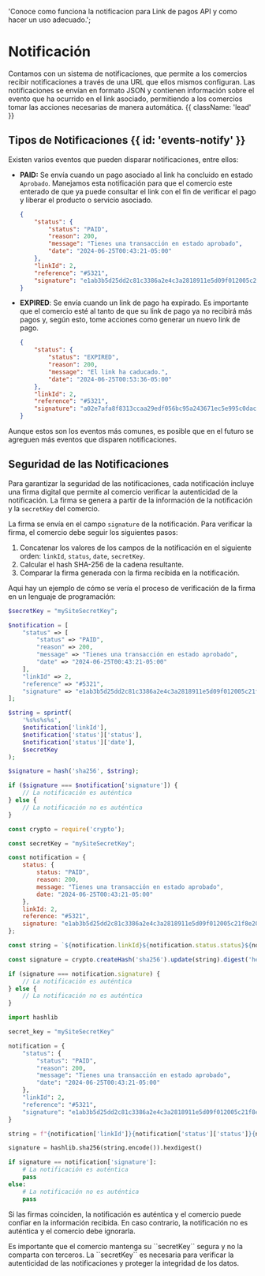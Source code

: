  'Conoce como funciona la notificacion para Link de pagos API y como hacer un uso adecuado.';
  
# Notificación

Contamos con un sistema de notificaciones, que permite a los comercios recibir notificaciones a través de una URL que ellos mismos configuran. Las notificaciones se envían en formato JSON y contienen información sobre el evento que ha ocurrido en el link asociado, permitiendo a los comercios tomar las acciones necesarias de manera automática. {{ className: 'lead' }}


## Tipos de Notificaciones {{ id: 'events-notify' }}

Existen varios eventos que pueden disparar notificaciones, entre ellos:

- **PAID:** Se envía cuando un pago asociado al link ha concluido en estado ``Aprobado``. Manejamos esta notificación para que el comercio este enterado de que ya puede consultar el link con el fin de verificar el pago y liberar el producto o servicio asociado. 
    ```json
    {
        "status": {
            "status": "PAID",
            "reason": 200,
            "message": "Tienes una transacción en estado aprobado",
            "date": "2024-06-25T00:43:21-05:00"
        },
        "linkId": 2,
        "reference": "#5321",
        "signature": "e1ab3b5d25dd2c81c3386a2e4c3a2818911e5d09f012005c21f8e20c6e0d5ab6"
    }
    ```

- **EXPIRED**: Se envía cuando un link de pago ha expirado. Es importante que el comercio esté al tanto de que su link de pago ya no recibirá más pagos y, según esto, tome acciones como generar un nuevo link de pago.
    ```json
    {
        "status": {
            "status": "EXPIRED",
            "reason": 200,
            "message": "El link ha caducado.",
            "date": "2024-06-25T00:53:36-05:00"
        },
        "linkId": 2,
        "reference": "#5321",
        "signature": "a02e7afa8f8313ccaa29edf056bc95a243671ec5e995c0dac5953c17f8bc529f"
    }
    ```

Aunque estos son los eventos más comunes, es posible que en el futuro se agreguen más eventos que disparen notificaciones.


## Seguridad de las Notificaciones

Para garantizar la seguridad de las notificaciones, cada notificación incluye una firma digital que permite al comercio verificar la autenticidad de la notificación. La firma se genera a partir de la información de la notificación y la ``secretKey`` del comercio.

La firma se envía en el campo `signature` de la notificación. Para verificar la firma, el comercio debe seguir los siguientes pasos:

1. Concatenar los valores de los campos de la notificación en el siguiente orden: `linkId`, `status`, `date`, ``secretKey``.
2. Calcular el hash SHA-256 de la cadena resultante.
3. Comparar la firma generada con la firma recibida en la notificación.

Aqui hay un ejemplo de cómo se vería el proceso de verificación de la firma en un lenguaje de programación:

<CodeGroup title="Compare signature">

```php
$secretKey = "mySiteSecretKey";

$notification = [
    "status" => [
        "status" => "PAID",
        "reason" => 200,
        "message" => "Tienes una transacción en estado aprobado",
        "date" => "2024-06-25T00:43:21-05:00"
    ],
    "linkId" => 2,
    "reference" => "#5321",
    "signature" => "e1ab3b5d25dd2c81c3386a2e4c3a2818911e5d09f012005c21f8e20c6e0d5ab6"
];

$string = sprintf(
    '%s%s%s%s',
    $notification['linkId'],
    $notification['status']['status'],
    $notification['status']['date'],
    $secretKey
);

$signature = hash('sha256', $string);

if ($signature === $notification['signature']) {
    // La notificación es auténtica
} else {
    // La notificación no es auténtica
}

```

```js
const crypto = require('crypto');

const secretKey = "mySiteSecretKey";

const notification = {
    status: {
        status: "PAID",
        reason: 200,
        message: "Tienes una transacción en estado aprobado",
        date: "2024-06-25T00:43:21-05:00"
    },
    linkId: 2,
    reference: "#5321",
    signature: "e1ab3b5d25dd2c81c3386a2e4c3a2818911e5d09f012005c21f8e20c6e0d5ab6"
};

const string = `${notification.linkId}${notification.status.status}${notification.status.date}${secretKey}`;

const signature = crypto.createHash('sha256').update(string).digest('hex');

if (signature === notification.signature) {
    // La notificación es auténtica
} else {
    // La notificación no es auténtica
}

```

``` python
import hashlib

secret_key = "mySiteSecretKey"

notification = {
    "status": {
        "status": "PAID",
        "reason": 200,
        "message": "Tienes una transacción en estado aprobado",
        "date": "2024-06-25T00:43:21-05:00"
    },
    "linkId": 2,
    "reference": "#5321",
    "signature": "e1ab3b5d25dd2c81c3386a2e4c3a2818911e5d09f012005c21f8e20c6e0d5ab6"
}

string = f"{notification['linkId']}{notification['status']['status']}{notification['status']['date']}{secret_key}"

signature = hashlib.sha256(string.encode()).hexdigest()

if signature == notification['signature']:
    # La notificación es auténtica
    pass
else:
    # La notificación no es auténtica
    pass
```

</CodeGroup>

Si las firmas coinciden, la notificación es auténtica y el comercio puede confiar en la información recibida. En caso contrario, la notificación no es auténtica y el comercio debe ignorarla.

<Note>
  Es importante que el comercio mantenga su ``secretKey`` segura y no la comparta con terceros. La ``secretKey`` es necesaria para verificar la autenticidad de las notificaciones y proteger la integridad de los datos.
</Note>